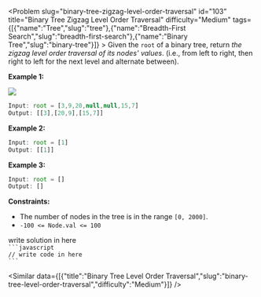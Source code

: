 
<Problem slug="binary-tree-zigzag-level-order-traversal" id="103" title="Binary Tree Zigzag Level Order Traversal" difficulty="Medium" tags={[{"name":"Tree","slug":"tree"},{"name":"Breadth-First Search","slug":"breadth-first-search"},{"name":"Binary Tree","slug":"binary-tree"}]} >
    Given the `root` of a binary tree, return _the zigzag level order traversal of its nodes' values_. (i.e., from left to right, then right to left for the next level and alternate between).

**Example 1:**

![](https://assets.leetcode.com/uploads/2021/02/19/tree1.jpg)
```javascript 
Input: root = [3,9,20,null,null,15,7]
Output: [[3],[20,9],[15,7]]
```

**Example 2:**

```javascript 
Input: root = [1]
Output: [[1]]
```

**Example 3:**

```javascript 
Input: root = []
Output: []
```

**Constraints:**

*   The number of nodes in the tree is in the range `[0, 2000]`.
*   `-100 <= Node.val <= 100`
</Problem >

<Solution>
write solution in here
</Solution>

<Code>
```javascript
// write code in here
```
</Code>

<Similar data={[{"title":"Binary Tree Level Order Traversal","slug":"binary-tree-level-order-traversal","difficulty":"Medium"}]} />
